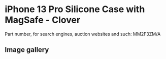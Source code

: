 
# iPhone 13 Pro Silicone Case with MagSafe - Clover

Part number, for search engines, auction websites and such: MM2F3ZM/A

## Image gallery

<div style={{ width: "768px" }}>
  <GalleryComponent
    images={[
      {
        original: "/everysource/MM2F3.png",
        thumbnail: "/everypreview/MM2F3.png",
      },
      {
        original: "/everysource/MM2F3_AV1.png",
        thumbnail: "/everypreview/MM2F3_AV1.png",
      },
      {
        original: "/everysource/MM2F3_AV2.png",
        thumbnail: "/everypreview/MM2F3_AV2.png",
      },
      {
        original: "/everysource/MM2F3_AV3.png",
        thumbnail: "/everypreview/MM2F3_AV3.png",
      },
      {
        original: "/everysource/MM2F3_AV4.png",
        thumbnail: "/everypreview/MM2F3_AV4.png",
      },
      {
        original: "/everysource/MM2F3_AV5.png",
        thumbnail: "/everypreview/MM2F3_AV5.png",
      }
    ]}
  />
</div>